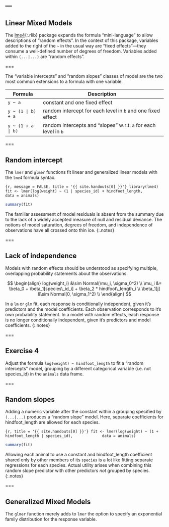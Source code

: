 ---
---

## Linear Mixed Models

The [lme4](){:.rlib} package expands the formula "mini-language" to allow descriptions of "random effects". In the context of this package, variables added to the right of the `~` in the usual way are "fixed effects"---they consume a well-defined number of degrees of freedom. Variables added within `(...|...)` are "random effects".

===

The "variable intercepts" and "random slopes" classes of model are the two most common extensions to a formula with one variable.

| Formula           | Description                                                     |
|-------------------|-----------------------------------------------------------------|
| `y ~ a`           | constant and one fixed effect                                   |
| `y ~ (1 | b) + a` | random intercept for each level in `b` and one fixed effect     |
| `y ~ (1 + a | b)` | random intercepts and "slopes" w.r.t. `a` for each level in `b` |

===

## Random intercept

The `lmer` and `glmer` functions fit linear and generalized linear models with the `lme4` formula syntax.

```{r, message = FALSE, title = '{{ site.handouts[0] }}'}
library(lme4)
fit <- lmer(log(weight) ~ (1 | species_id) + hindfoot_length,
            data = animals)
```
```r
summary(fit)
```

The familiar assessment of model residuals is absent from the summary due to the lack of a widely accepted measure of null and residual deviance. The notions of model saturation, degrees of freedom, and independence of observations have all crossed onto thin ice.
{:.notes}

===

## Lack of independence

Models with random effects should be understood as specifying multiple, overlapping probability statements about the observations.

$$
\begin{align}
log(weight_i) &\sim Normal(\mu_i, \sigma_0^2) \\
\mu_i &= \beta_0 + \beta_1[species\_id_i] + \beta_2 * hindfoot\_length_i \\
\beta_1[j] &\sim Normal(0, \sigma_1^2) \\
\end{align}
$$

In a `lm` or `glm` fit, each response is conditionally independent, given it's predictors and the model coefficients. Each observation corresponds to it's own probability statement. In a model with random effects, each response is no longer conditionally independent, given it's predictors and model coefficients.
{:.notes}

===

## Exercise 4

Adjust the formula `log(weight) ~ hindfoot_length` to fit a "random intercepts" model, grouping by a different categorical variable (i.e. not species_id) in the `animals` data frame.

===

## Random slopes

Adding a numeric variable after the constant within a grouping specified by `(...|...)` produces a "random slope" model. Here, separate coefficients for hindfoot_length are allowed for each species.

```{r, title = '{{ site.handouts[0] }}'}
fit <- lmer(log(weight) ~ (1 + hindfoot_length | species_id),
            data = animals)
```
```r
summary(fit)
```

Allowing each animal to use a constant and hindfoot_length coefficient shared only by other members of its `species` is a lot like fitting separate regressions for each species. Actual utility arises when combining this random slope predictor with other predictors *not* grouped by species.
{:.notes}

===

## Generalized Mixed Models

The `glmer` function merely adds to `lmer` the option to specify an exponential family distribution for the response variable.
